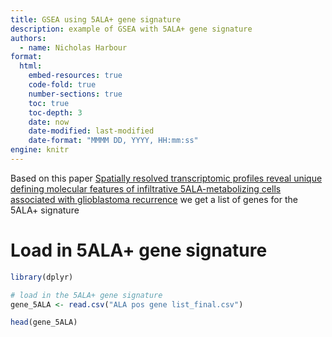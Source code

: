 ```yaml
---
title: GSEA using 5ALA+ gene signature
description: example of GSEA with 5ALA+ gene signature
authors:
  - name: Nicholas Harbour
format: 
  html:
    embed-resources: true
    code-fold: true
    number-sections: true
    toc: true
    toc-depth: 3
    date: now
    date-modified: last-modified
    date-format: "MMMM DD, YYYY, HH:mm:ss"
engine: knitr
---
```




Based on this paper [Spatially resolved transcriptomic profiles reveal unique defining molecular features of infiltrative 5ALA-metabolizing cells associated with glioblastoma recurrence](https://genomemedicine.biomedcentral.com/articles/10.1186/s13073-023-01207-1) we get a list of genes for the 5ALA+ signature


# Load in 5ALA+ gene signature

```R

library(dplyr)

# load in the 5ALA+ gene signature
gene_5ALA <- read.csv("ALA pos gene list_final.csv")

head(gene_5ALA)
```


